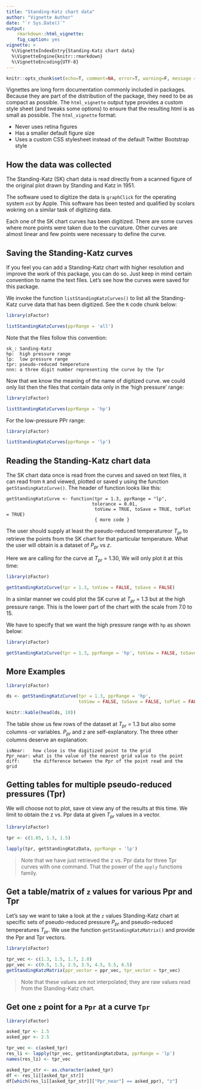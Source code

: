 ```yaml
---
title: "Standing-Katz chart data"
author: "Vignette Author"
date: "`r Sys.Date()`"
output: 
    rmarkdown::html_vignette:
    fig_caption: yes
vignette: >
  %\VignetteIndexEntry{Standing-Katz chart data}
  %\VignetteEngine{knitr::rmarkdown}
  %\VignetteEncoding{UTF-8}
---
```


```r
knitr::opts_chunk$set(echo=T, comment=NA, error=T, warning=F, message = F, fig.align = 'center')
```

Vignettes are long form documentation commonly included in packages. Because they are part of the distribution of the package, they need to be as compact as possible. The `html_vignette` output type provides a custom style sheet (and tweaks some options) to ensure that the resulting html is as small as possible. The `html_vignette` format:

- Never uses retina figures
- Has a smaller default figure size
- Uses a custom CSS stylesheet instead of the default Twitter Bootstrap style

## How the data was collected

The Standing-Katz (SK) chart data is read directly from a scanned figure of the original plot drawn by Standing and Katz in 1951. 

The software used to digitize the data is `graphClick` for the operating system `osX` by Apple. This software has been tested and qualified by scolars wokring on a similar task of digitizing data. <paper citation here>

Each one of the SK chart curves has been digitized. There are some curves where more points were taken due to the curvature. Other curves are almost linear and few points were necessary to define the curve.


## Saving the Standing-Katz curves
If you feel you can add a Standing-Katz chart with higher resolution and improve the work of this package, you can do so. Just keep in mind certain convention to name the text files. Let's see how the curves were saved for this package.

We invoke the function `listStandingKatzCurves()` to list all the Standing-Katz curve data that has been digitized. See the `R` code chunk below:

```r
library(zFactor)

listStandingKatzCurves(pprRange = 'all')
```

Note that the files follow this convention:

    sk_: Sanding-Katz
    hp:  high pressure range
    lp:  low pressure range
    tpr: pseudo-reduced tempereture
    nnn: a three digit number representing the curve by the Tpr
    
Now that we know the meaning of the name of digitized curve. we could only list then the files that contain data only in the 'high pressure' range:

```r
library(zFactor)

listStandingKatzCurves(pprRange = 'hp')
```

For the low-pressure PPr range:

```r
library(zFactor)

listStandingKatzCurves(pprRange = 'lp')
```


## Reading the Standing-Katz chart data

The SK chart data once is read from the curves and saved on text files, it can read from `R` and viewed, plotted or saved y using the function `getStandingKatzCurve()`. The header of function looks like this:

    getStandingKatzCurve <- function(tpr = 1.3, pprRange = "lp", 
                                    tolerance = 0.01,
                                     toView = TRUE, toSave = TRUE, toPlot = TRUE) 
                                     { more code }

The user should supply at least the pseudo-reduced temperatureor $T_{pr}$ to retrieve the points from the SK chart for that particular temperature. What the user will obtain is a dataset of $P_{pr}$ vs $z$.

Here we are calling for the curve at $T_{pr}$ = 1.30, We will only plot it at this time:

```r
library(zFactor)

getStandingKatzCurve(tpr = 1.3, toView = FALSE, toSave = FALSE)
```

In a simlar manner we could plot the SK curve at $T_{pr}$ = 1.3 but at the high pressure range. This is the lower part of the chart with the scale from 7.0 to 15.

We have to specify that we want the high pressure range with `hp` as shown below:

```r
library(zFactor)

getStandingKatzCurve(tpr = 1.3, pprRange = 'hp', toView = FALSE, toSave = FALSE)
```


## More Examples

```r
library(zFactor)

ds <- getStandingKatzCurve(tpr = 1.3, pprRange = 'hp', 
                           toView = FALSE, toSave = FALSE, toPlot = FALSE)
```


```r
knitr::kable(head(ds, 10))
```

The table show us few rows of the dataset at $T_{pr}$ = 1.3 but also some columns -or variables. $P_{pr}$ and $z$ are self-explanatory. The three other columns deserve an explanation:

    isNear:   how close is the digitized point to the grid
    Ppr_near: what is the value of the nearest grid value to the point
    diff:     the difference between the Ppr of the point read and the grid
    
    
## Getting tables for multiple pseudo-reduced pressures (Tpr)    
We will choose not to plot, save ot view any of the results at this time. We limit to obtain the z vs. Ppr data at given $T_{pr}$ values in a vector.


```r
library(zFactor)

tpr <- c(1.05, 1.3, 1.5)

lapply(tpr, getStandingKatzData, pprRange = 'lp')
```

> Note that we have just retrieved the z vs. Ppr data for three Tpr curves with one command. That the power of the `apply` functions family.

## Get a table/matrix of `z` values for various Ppr and Tpr
Let's say we want to take a look at the `z` values Standing-Katz chart at specific sets of pseudo-reduced pressure $P_{pr}$ and pseudo-reduced temperatures $T_{pr}$.
We use the function `getStandingKatzMatrix()` and provide the Ppr and Tpr vectors.


```r
library(zFactor)

tpr_vec <- c(1.3, 1.5, 1.7, 2.0)
ppr_vec <- c(0.5, 1.5, 2.5, 3.5, 4.5, 5.5, 6.5)
getStandingKatzMatrix(ppr_vector = ppr_vec, tpr_vector = tpr_vec)
```

> Note that these values are not interpolated; they are raw values read from the Standing-Katz chart.


## Get one `z` point for a `Ppr` at a curve `Tpr`

```r
library(zFactor)

asked_tpr <- 1.5
asked_ppr <- 2.5

tpr_vec <- c(asked_tpr)
res_li <- lapply(tpr_vec, getStandingKatzData, pprRange = 'lp')
names(res_li) <- tpr_vec

asked_tpr_str <- as.character(asked_tpr)
df <- res_li[[asked_tpr_str]]
df[which(res_li[[asked_tpr_str]]["Ppr_near"] == asked_ppr), "z"]

```



